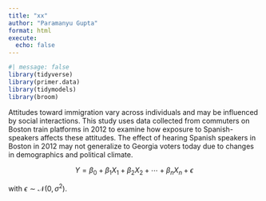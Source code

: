 ```yaml
---
title: "xx"
author: "Paramanyu Gupta"
format: html
execute: 
  echo: false
---
```



```r
#| message: false
library(tidyverse)
library(primer.data)
library(tidymodels)
library(broom)
```

Attitudes toward immigration vary across individuals and may be influenced by social interactions. This study uses data collected from commuters on Boston train platforms in 2012 to examine how exposure to Spanish-speakers affects these attitudes. The effect of hearing Spanish speakers in Boston in 2012 may not generalize to Georgia voters today due to changes in demographics and political climate.



$$Y = \beta_0 + \beta_1 X_1 + \beta_2 X_2 + \cdots + \beta_n X_n + \epsilon$$

with $\epsilon \sim \mathcal{N}(0, \sigma^2)$.